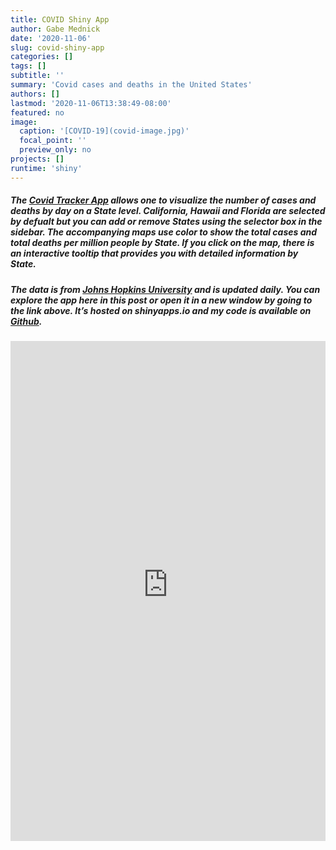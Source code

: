 ```yaml
---
title: COVID Shiny App
author: Gabe Mednick
date: '2020-11-06'
slug: covid-shiny-app
categories: []
tags: []
subtitle: ''
summary: 'Covid cases and deaths in the United States'
authors: []
lastmod: '2020-11-06T13:38:49-08:00'
featured: no
image:
  caption: '[COVID-19](covid-image.jpg)'
  focal_point: ''
  preview_only: no
projects: []
runtime: 'shiny'
---
```

##### The [Covid Tracker App](https://biolight-informatics.shinyapps.io/covid-app/) allows one to visualize the number of cases and deaths by day on a State level. California, Hawaii and Florida are selected by defualt but you can add or remove States using the selector box in the sidebar. The accompanying maps use color to show the total cases and total deaths per million people by State. If you click on the map, there is an interactive tooltip that provides you with detailed information by State. 

##### The data is from [Johns Hopkins University](https://github.com/CSSEGISandData/COVID-19) and is updated daily. You can explore the app here in this post or open it in a new window by going to the link above. It's hosted on shinyapps.io and my code is available on [Git<i class="fab fa-github"  style="color: #RRGGBB,"></i>hub](https://github.com/gmednick/covid-shiny-app).


<iframe height="800" width="100%" frameborder="no" src="https://biolight-informatics.shinyapps.io/covid-app/"> </iframe>
